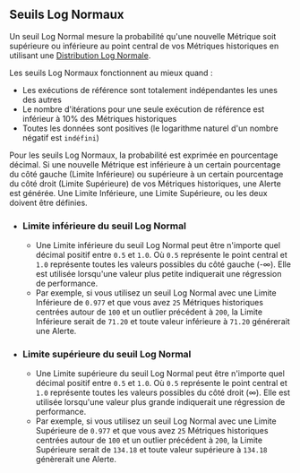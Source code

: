 ## Seuils Log Normaux

Un seuil Log Normal mesure la probabilité qu'une nouvelle Métrique soit supérieure ou inférieure au point central de vos Métriques historiques en utilisant une [Distribution Log Normale](https://fr.wikipedia.org/wiki/Loi_log-normale).

Les seuils Log Normaux fonctionnent au mieux quand :
- Les exécutions de référence sont totalement indépendantes les unes des autres
- Le nombre d'itérations pour une seule exécution de référence est inférieur à 10% des Métriques historiques
- Toutes les données sont positives (le logarithme naturel d'un nombre négatif est `indéfini`)

Pour les seuils Log Normaux, la probabilité est exprimée en pourcentage décimal.
Si une nouvelle Métrique est inférieure à un certain pourcentage du côté gauche (Limite Inférieure) ou supérieure à un certain pourcentage du côté droit (Limite Supérieure) de vos Métriques historiques, une Alerte est générée.
Une Limite Inférieure, une Limite Supérieure, ou les deux doivent être définies.

- ### Limite inférieure du seuil Log Normal
  - Une Limite inférieure du seuil Log Normal peut être n'importe quel décimal positif entre `0.5` et `1.0`.
Où `0.5` représente le point central et `1.0` représente toutes les valeurs possibles du côté gauche (-∞).
Elle est utilisée lorsqu'une valeur plus petite indiquerait une régression de performance.
  - Par exemple, si vous utilisez un seuil Log Normal avec une Limite Inférieure de `0.977` et que vous avez `25` Métriques historiques centrées autour de `100` et un outlier précédent à `200`, la Limite Inférieure serait de `71.20` et toute valeur inférieure à `71.20` générerait une Alerte.
- ### Limite supérieure du seuil Log Normal
  - Une Limite supérieure du seuil Log Normal peut être n'importe quel décimal positif entre `0.5` et `1.0`.
Où `0.5` représente le point central et `1.0` représente toutes les valeurs possibles du côté droit (∞).
Elle est utilisée lorsqu'une valeur plus grande indiquerait une régression de performance.
  - Par exemple, si vous utilisez un seuil Log Normal avec une Limite Supérieure de `0.977` et que vous avez `25` Métriques historiques centrées autour de `100` et un outlier précédent à `200`, la Limite Supérieure serait de `134.18` et toute valeur supérieure à `134.18` génèrerait une Alerte.